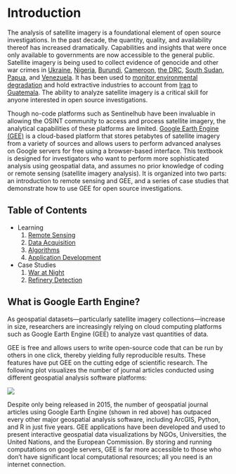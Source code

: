 # Introduction {.unnumbered}

The analysis of satellite imagery is a foundational element of open source investigations. In the past decade, the quantity, quality, and availability thereof has increased dramatically. Capabilities and insights that were once only available to governments are now accessible to the general public. Satellite imagery is being used to collect evidence of genocide and other war crimes in [Ukraine](https://www.nbcnews.com/science/science-news/ukraine-satellites-war-crimes-rcna26291), [Nigeria](https://www.amnesty.org/en/latest/news/2016/04/nigeria-military-cover-up-of-mass-slaughter-at-zaria-exposed/), [Burundi](https://www.amnesty.org/en/latest/news/2016/01/burundi-satellite-evidence-supports-witness-accounts-of-mass-graves/), [Cameroon](https://www.amnesty.org/en/latest/news/2021/07/cameroon-satellite-images-reveal-devastation-in-anglophone-regions-2/), [the DRC](https://www.aaas.org/resources/satellite-imagery-assessment-forced-relocations-near-luiswishi-mine), [South Sudan](https://gsp.yale.edu/case-studies/sudan/maps-satellite-images/other-darfur-satellite-imagery), [Papua](https://gsp.yale.edu/resources/maps-satellite-images/papua), and [Venezuela](https://www.hrw.org/report/2016/04/04/unchecked-power/police-and-military-raids-low-income-and-immigrant-communities). It has been used to [monitor environmental degradation](https://www.theguardian.com/environment/2016/mar/02/new-satellite-mapping-a-game-changer-against-illegal-logging) and hold extractive industries to account from [Iraq](https://www.bellingcat.com/resources/2021/04/15/what-oil-satellite-technology-and-iraq-can-tell-us-about-pollution/) to [Guatemala](https://www.planet.com/pulse/the-observatory-of-extractive-industries-oie-shines-a-light-on-the-mining-industry-using-planets-satellite-data/). The ability to analyze satellite imagery is a critical skill for anyone interested in open source investigations.

Though no-code platforms such as Sentinelhub have been invaluable in allowing the OSINT community to access and process satellite imagery, the analytical capabilities of these platforms are limited. [Google Earth Engine (GEE)](https://earthengine.google.com/#intro) is a cloud-based platform that stores petabytes of satellite imagery from a variety of sources and allows users to perform advanced analyses on Google servers for free using a browser-based interface. This textbook is designed for investigators who want to perform more sophisticated analysis using geospatial data, and assumes no prior knowledge of coding or remote sensing (satellite imagery analysis). It is organized into two parts: an introduction to remote sensing and GEE, and a series of case studies that demonstrate how to use GEE for open source investigations.

## Table of Contents
- Learning
    1. [Remote Sensing](ch1.qmd)
    2. [Data Acquisition](ch2.qmd)
    3. [Algorithms](ch3.qmd)
    4. [Application Development](ch4.qmd)
- Case Studies
    1. [War at Night](SyriaNTL.qmd)
    2. [Refinery Detection](RojavaRefineries.qmd)

## What is Google Earth Engine?

As geospatial datasets—particularly satellite imagery collections—increase in size, researchers are increasingly relying on cloud computing platforms such as Google Earth Engine (GEE) to analyze vast quantities of data. 

GEE is free and allows users to write open-source code that can be run by others in one click, thereby yielding fully reproducible results. These features have put GEE on the cutting edge of scientific research. The following plot visualizes the number of journal articles conducted using different geospatial analysis software platforms:

![](./images/WoS%20Articles.png)

Despite only being released in 2015, the number of geospatial journal articles using Google Earth Engine (shown in red above) has outpaced every other major geospatial analysis software, including ArcGIS, Python, and R in just five years. GEE applications have been developed and used to present interactive geospatial data visualizations by NGOs, Universities, the United Nations, and the European Commission. By storing and running computations on google servers, GEE is far more accessible to those who don’t have significant local computational resources; all you need is an internet connection. 
